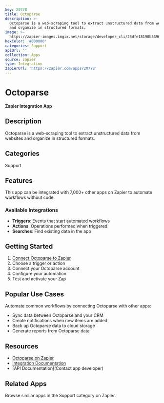 ```yaml
---
key: 20778
title: Octoparse
description: >-
  Octoparse is a web-scraping tool to extract unstructured data from websites
  and organize in structured formats.
image: >-
  https://zapier-images.imgix.net/storage/developer_cli/28dfe18190b5396f78f2fba4517a36db.png?auto=format%2Ccompress&ixlib=python-3.0.0&q=50
hexColor: '#000000'
categories: Support
apiUrl: ''
collection: Apps
source: zapier
type: Integration
zapierUrl: 'https://zapier.com/apps/20778'
---
```

# Octoparse

**Zapier Integration App**

## Description

Octoparse is a web-scraping tool to extract unstructured data from websites and organize in structured formats.

## Categories

Support

## Features

This app can be integrated with 7,000+ other apps on Zapier to automate workflows without code.

### Available Integrations

- **Triggers**: Events that start automated workflows
- **Actions**: Operations performed when triggered
- **Searches**: Find existing data in the app

## Getting Started

1. [Connect Octoparse to Zapier](https://zapier.com/apps/20778)
2. Choose a trigger or action
3. Connect your Octoparse account
4. Configure your automation
5. Test and activate your Zap

## Popular Use Cases

Automate common workflows by connecting Octoparse with other apps:

- Sync data between Octoparse and your CRM
- Create notifications when new items are added
- Back up Octoparse data to cloud storage
- Generate reports from Octoparse data

## Resources

- [Octoparse on Zapier](https://zapier.com/apps/20778)
- [Integration Documentation](https://zapier.com/apps/20778/integrations)
- [API Documentation](Contact app developer)

## Related Apps

Browse similar apps in the Support category on Zapier.
